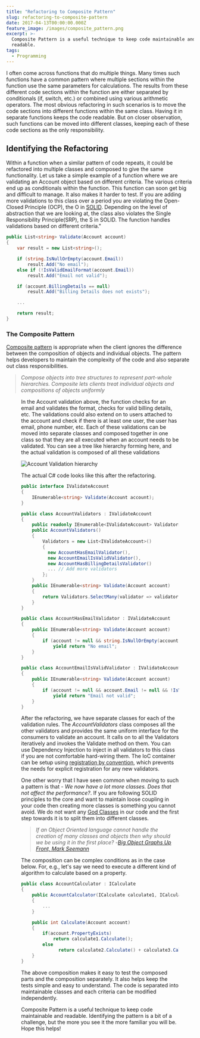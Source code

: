 ```yaml
---
title: "Refactoring to Composite Pattern"
slug: refactoring-to-composite-pattern
date: 2017-04-13T00:00:00.000Z
feature_image: /images/composite_pattern.png
excerpt: >-
  Composite Pattern is a useful technique to keep code maintainable and
  readable.
tags:
  - Programming
---
```

I often come across functions that do multiple things. Many times such functions have a common pattern where multiple sections within the function use the same parameters for calculations. The results from these different code sections within the function are either separated by conditionals (if, switch, etc.) or combined using various arithmetic operators. The most obvious refactoring in such scenarios is to move the code sections into different functions within the same class. Having it in separate functions keeps the code readable. But on closer observation, such functions can be moved into different classes, keeping each of these code sections as the only responsibility.

## Identifying the Refactoring

Within a function when a similar pattern of code repeats, it could be refactored into multiple classes and composed to give the same functionality. Let us take a simple example of a function where we are validating an Account object based on different criteria. The various criteria end up as conditionals within the function. This function can soon get big and difficult to manage. It also makes it harder to test. If you are adding more validations to this class over a period you are violating the Open-Closed Principle (OCP), the O in [SOLID](http://butunclebob.com/ArticleS.UncleBob.PrinciplesOfOod). Depending on the level of abstraction that we are looking at, the class also violates the Single Responsibility Principle(SRP), the S in SOLID. The function handles validations based on different criteria."

```csharp
public List<string> Validate(Account account)
{
    var result = new List<string>();

    if (string.IsNullOrEmpty(account.Email))
        result.Add("No email");
    else if (!IsValidEmailFormat(account.Email))
        result.Add("Email not valid");

    if (account.BillingDetails == null)
        result.Add("Billing Details does not exists");

    ...

    return result;
}

```

### The Composite Pattern

[Composite pattern](https://en.wikipedia.org/wiki/Composite_pattern) is appropriate when the client ignores the difference between the composition of objects and individual objects. The pattern helps developers to maintain the complexity of the code and also separate out class responsibilities.

> _Compose objects into tree structures to represent part-whole hierarchies. Composite lets clients treat individual objects and compositions of objects uniformly_

<Figure src="/images/composite_pattern.png" caption="## Refactoring" />

In the Account validation above, the function checks for an email and validates the format, checks for valid billing details, etc. The validations could also extend on to users attached to the account and check if there is at least one user, the user has email, phone number, etc. Each of these validations can be moved into separate classes and composed together in one class so that they are all executed when an account needs to be validated. You can see a tree like hierarchy forming here, and the actual validation is composed of all these validations

![Account Validation hierarchy](/images/composite_pattern_validation.png)

The actual C# code looks like this after the refactoring.

```csharp
public interface IValidateAccount
{
    IEnumerable<string> Validate(Account account);
}

public class AccountValidators : IValidateAccount
{
    public readonly IEnumerable<IValidateAccount> Validators;
    public AccountValidators()
    {
        Validators = new List<IValidateAccount>()
        {
          new AccountHasEmailValidator(),
          new AccountEmailIsValidValidator(),
          new AccountHasBillingDetailsValidator()
          ... // Add more validators
        };
    }
    public IEnumerable<string> Validate(Account account)
    {
        return Validators.SelectMany(validator => validator.Validate(account));
    }
}

public class AccountHasEmailValidator : IValidateAccount
{
    public IEnumerable<string> Validate(Account account)
    {
        if (account != null && string.IsNullOrEmpty(account.Email))
            yield return "No email";
    }
}

public class AccountEmailIsValidValidator : IValidateAccount
{
    public IEnumerable<string> Validate(Account account)
    {
        if (account != null && account.Email != null && !IsValidEmail(account.Email))
            yield return "Email not valid";
    }
}

```

After the refactoring, we have separate classes for each of the validation rules. The _AccountValidators_ class composes all the other validators and provides the same uniform interface for the consumers to validate an account. It calls on to all the Validators iteratively and invokes the Validate method on them. You can use Dependency Injection to inject in all validators to this class if you are not comfortable hard-wiring them. The IoC container can be setup using [registration by convention](/blog/ioc-registration-by-convention/), which prevents the needs for explicit registration for any new validators.

One other worry that I have seen common when moving to such a pattern is that - _We now have a lot more classes. Does that not affect the performance?_. If you are following SOLID principles to the core and want to maintain loose coupling in your code then creating more classes is something you cannot avoid. We do not want any [God Classes](http://wiki.c2.com/?GodClass) in our code and the first step towards it is to split them into different classes.

> _If an Object Oriented language cannot handle the creation of many classes and objects then why should we be using it in the first place?_
> \-_[Big Object Graphs Up Front, Mark Seemann](https://vimeo.com/68378923)_

The composition can be complex conditions as in the case below. For, e.g., let's say we need to execute a different kind of algorithm to calculate based on a property.

```csharp
public class AccountCalculator : ICalculate
{
    public AccountCalculator(ICalculate calculate1, ICalculate calculate2, ICalculate calculate3)
    {
        ...
    }

    public int Calculate(Account account)
    {
        if(account.PropertyExists)
            return calculate1.Calculate();
        else
              return calculate2.Calculate() + calculate3.Calculate();
    }
}

```

The above composition makes it easy to test the composed parts and the composition separately. It also helps keep the tests simple and easy to understand. The code is separated into maintainable classes and each criteria can be modified independently.

Composite Pattern is a useful technique to keep code maintainable and readable. Identifying the pattern is a bit of a challenge, but the more you see it the more familiar you will be. Hope this helps!
